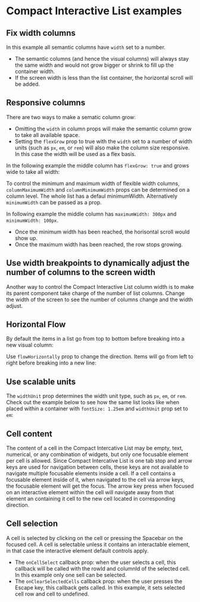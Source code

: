 
# Compact Interactive List examples

## Fix width columns

In this example all semantic columns have `width` set to a number. 

* The semantic columns (and hence the visual columns) will always stay the same width and would not grow bigger or shrink to fill up the container width.
* If the screen width is less than the list container, the horizontal scroll will be added.

<FixedWidthColumns />

## Responsive columns

There are two ways to make a sematic column grow:

*  Omitting the `width` in column props will make the semantic column grow to take all available space.
*  Setting the `flexGrow` prop to true with the `width` set to a number of width units (such as `px`, `em`, or `rem`) will also make the column size responsive. In this case the width will be used as a flex basis.

In the following example the middle column has `flexGrow: true` and grows wide to take all width:

<ResponsiveColumns />

To control the minimum and maximum width of flexible width columns, `columnMaximumWidth` and `columnMinimumWidth` props can be determined on a column level.
The whole list has a defaul minimumWidth. Alternatively `minimumWidth` can be passed as a prop.

In following example the middle column has `maximumWidth: 300px` and `minimumWidth: 100px`.

* Once the minimum width has been reached, the horisontal scroll would show up.
* Once the maximum width has been reached, the row stops growing.

<ResponsiveColumnsMaxWidth />

## Use width breakpoints to dynamically adjust the number of columns to the screen width

Another way to control the Compact Interactive List column width is to make its parent component take charge of the number of list columns.
Change the width of the screen to see the number of columns change and the width adjust.

<WidthBreakpoints />

## Horizontal Flow

By default the items in a list go from top to bottom before breaking into a new visual column:

<VerticalFlow />

Use `flowHorizontally` prop to change the direction. Items will go from left to right before breaking into a new line:

<HorizontalFlow />

## Use scalable units

The `widthUnit` prop determines the width unit type, such as `px`, `em`, or `rem`. 
Check out the example below to see how the same list looks like when placed within a container with `fontSize: 1.25em` and `widthUnit` prop set to `em`: 

<ScalableUnits />

## Cell content

The content of a cell in the Compact Intercative List may be empty, text, numerical, or any combination of widgets, but only one focusable element per cell is allowed. 
Since Compact Intercative List is one tab stop and arrow keys are used for navigation between cells, these keys are not available to navigate multiple focusable elements inside a cell. 
If a cell contains a focusable element inside of it, when navigated to the cell via arrow keys, the focusable element will get the focus. 
The arrow key press when focused on an interactive element within the cell will navigate away from that element an containing it cell to the new cell located in corresponding direction.

<FocusableCellContent />

## Cell selection

A cell is selected by clicking on the cell or pressing the Spacebar on the focused cell. 
A cell is selectable unless it contains an interactable element, in that case the interactive element default controls apply.

 * The `onCellSelect` callback prop: when the user selects a cell, this callback will be called with the rowId and columnId of the selected cell. In this example only one sell can be selected. 
 * The `onClearSelectedCells` callback prop: when the user presses the Escape key, this callback gets called. In this example, it sets selected cell row and cell to undefined.

<CellSelection />

